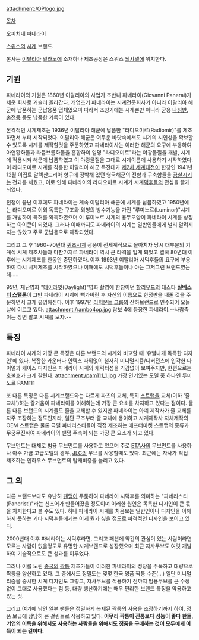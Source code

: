 attachment:/OPlogo.jpg

[[목차]]

오피치네 파네라이

[[스위스]]의 [[시계]] 브랜드.

본사는 [[이탈리아]] [[밀라노]]에 소재하나 제조공장은 스위스 [[뇌샤텔]]에 위치한다. 

== 기원 ==
파네라이의 기원은 1860년 이탈리아의 사업가 조반니 파네라이(Giovanni Panerai)가 세운 회사로 거슬러 올라간다. 개업초기 파네라이는 시계전문회사가 아니라 이탈리아 해군에 납품하는 군납용품 업체였으며 따라서 초창기에는 시계뿐만 아니라 군용 [[나침반]], [[손전등]] 등도 납품한 기록이 있다.

본격적인 시계제조는 1936년 이탈리아 해군에 납품한 "라디오미르(Radiomir)"를 제조하면서 부터 시작되었다. 이탈리아 해군은 어두운 바닷속에서도 시계의 시인성을 확보할 수 있도록 시계를 제작할것을 주문하였고 파네라이사는 이러한 해군의 요구에 부응하여 아연황화물과 라듐브롬화물을 혼합하여 일명 "라디오미르"라는 야광물질을 개발, 시계에 적용시켜 해군에 납품하였고 이 야광물질을 그대로 시계이름에 사용하기 시작하였다. 이 라디오미르 시계를 착용한 이탈리아 해군 특전대가 [[제2차 세계대전]]이 한창인 1941년 12월 이집트 알렉산드리아 항구에 정박해 있던 영국해군의 전함과 구축함들을 [[끔살]]시키는 전과를 세웠고, 이로 인해 파네라이의 라디오미르 시계가 시계[[덕후]]들의 관심을 끌게 되었다.

전쟁이 끝난 이후에도 파네라이는 계속 이탈리아 해군에 시계를 납품하였고 1950년에는 라디오미르 이외 독특한 구조와 외형의 방수기능을 가진 "루미노르(Luminor)"시계를 개발하여 특허를 획득하였으며 이 루미노르 시계의 용두모양이 파네라이 시계를 상징하는 아이콘이 되었다. 그러나 이때까지도 파네라이의 시계는 일반인들에게 널리 알려지지는 않았고 주로 군납용으로 제작되었다.

그리고 그 후 1960~70년대 [[쿼츠]]시계 광풍이 전세계적으로 몰아치자 당시 대부분의 기계식 시계 제조사들과 마찬가지로 파네라이 역시 큰 타격을 입게 되었고 결국 80년대 이후에는 시계제조를 한동안 중단하였다. 이후 1993년 이탈리아 시덕후들의 요구에 부응하여 다시 시계제조를 시작하였으나 이때에도 시덕후들이나 아는 그저그런 브랜드였는데.....

95년, 재난영화 "[[데이라잇]](Daylight)"영화 촬영에 한창이던 [[할리우드]]의 대스타 '''[[실베스터 스탤론]]'''이 그만 파네라이 시계에 뻑가버린 후 자신의 이름으로 한정판을 내줄 것을 주문하면서 크게 유명해진다. 이후 1997년 [[리치몬트 그룹]]의 산하브랜드로 인수되어 오늘날에 이르고 있다.
attachment:/rambo4op.jpg
람보 4에 등장한 파네라이.--사람죽이는 장면 말고 시계를 보자.-- 

== 특징 ==
파네라이 시계의 가장 큰 특징은 다른 브랜드의 시계와 비교할 때 '유별나게 독특한 디자인'에 있다. 복잡한 카운터나 인덱스 따위없이 철저히 미니멀리즘/디버전스에 입각한 다이얼과 케이스 디자인은 파네라이 시계의 캐릭터성을 가감없이 보여주지만, 한편으로는 호불호가 크게 갈린다.
attachment:/pam111_1.jpg
가장 인기있는 모델 중 하나인 루미노르 PAM111

또 다른 특징은 다른 시계브랜드와는 다르게 파츠의 교체, 특히 [[스트랩]]을 교체(이하 '줄 교체')하는 즐거움이 파네라이를 이해하는데 가장 큰 요소를 차지하고 있다는 점이다. 물론 다른 브랜드의 시계들도 줄을 교체할 수 있지만 파네라이는 아예 제작사가 줄 교체를 자주 조장하는 정도인지라, 일단 구조부터 줄 교체에 용이하고 시계제작사 자체제작의 OEM 스트랩은 물론 극렬 파네리스티들이 직접 제조하는 애프터마켓 스트랩의 종류가 무궁무진하여 파네라이의 팬덤 주축이 되는 가장 큰 요소가 되고 있다.

무브먼트는 대체로 범용 무브먼트를 사용하고 있으며 주로 [[ETA]]사의 무브먼트를 사용하나 아주 가끔 고급모델의 경우, [[JLC]]의 무브를 사용할때도 있다. 최근에는 자사가 직접 제조하는 인하우스 무브먼트의 탑재비중을 늘리고 있다.

== 그 외 ==
다른 브랜드보다도 유난히 [[팬덤]]이 두툼하여 파네라이 시덕후를 의미하는 "파네리스티(Paneristi)"라는 신조어가 만들어졌을 정도이며 이러한 원인은 독특한 디자인이 큰 몫을 차지한다고 볼 수도 있다. 허나 파네라이 시계를 처음보는 일반인이나 디자인을 이해하지 못하는 기타 시덕후들에게는 이게 뭔가 싶을 정도로 파격적인 디자인을 보이고 있다.

2000년대 이후 파네라이는 시덕후라면, 그리고 패션에 약간의 관심이 있는 사람이라면 모르는 사람이 없을정도로 유명한 시계브랜드로 성장했으며 최근 자사무브도 여럿 개발하여 기술적으로도 큰 성과를 이루었다.

그러나 이를 노린 [[중국]]의 [[짝퉁]] 제조가들이 이러한 파네라이의 성장을 주목하고 대량으로 짝퉁을 양산하고 있다. 그 중에서도 정밀도는 몇몇 한국 명품 짝퉁 수준(...) 일단 미니멀리즘을 중시한 시계 디자인도 그렇고, 자사무브를 적용하기 전까지 범용무브를 큰 수정 없이 그대로 사용했다는 점 등, 대량 생산하기에는 매우 편리한 브랜드 특징을 악용하고 있는 것.

그리고 여기에 낚인 일부 팬들은 정밀하게 복제된 짝퉁의 사용을 조장하기까지 하여, 정품 보급에 상당히 큰 걸림돌로 작용하고 있다. '''아무리 짝퉁이 진퉁보다 성능이 좋다 한들, 기업의 이득을 위해서도 사용하는 사람들을 위해서도 정품을 구매하는 것이 모두에게 이득이 되는 길이다.'''
